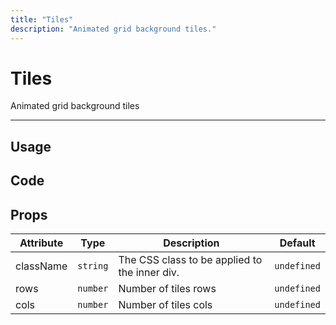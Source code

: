 ```yaml
---
title: "Tiles"
description: "Animated grid background tiles."
---
```


# Tiles

Animated grid background tiles

---

## Usage

<ComponentPreview name="tiles-example" />

## Code

<ComponentPreview showPreview={false} name="tiles" />

## Props

| Attribute | Type     | Description                                   | Default     |
| --------- | -------- | --------------------------------------------- | ----------- |
| className | `string` | The CSS class to be applied to the inner div. | `undefined` |
| rows      | `number` | Number of tiles rows                          | `undefined` |
| cols      | `number` | Number of tiles cols                          | `undefined` |
